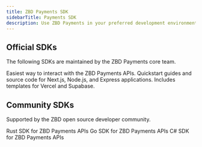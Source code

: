 ```yaml
---
title: ZBD Payments SDK
sidebarTitle: Payments SDK
description: Use ZBD Payments in your preferred development environment.
---
```


## Official SDKs

The following SDKs are maintained by the ZBD Payments core team.

<CardGroup cols={1}>
  <Card title="TypeScript SDK" icon="code" href="/payments/sdk/typescript">
    Easiest way to interact with the ZBD Payments APIs. Quickstart guides and source code for Next.js, Node.js, and Express applications. Includes templates for Vercel and Supabase.
  </Card>
</CardGroup>

<br />

## Community SDKs

Supported by the ZBD open source developer community.

<CardGroup cols={3}>
  <Card title="Rust SDK" icon="code" color="#000000" href="/payments/sdk/rust">
    Rust SDK for ZBD Payments APIs
  </Card>
  <Card title="Go SDK" icon="code" color="#000000" href="/payments/sdk/go">
    Go SDK for ZBD Payments APIs
  </Card>
  <Card title="C# SDK" icon="code" color="#000000" href="/payments/sdk/csharp">
    C# SDK for ZBD Payments APIs
  </Card>
</CardGroup>
